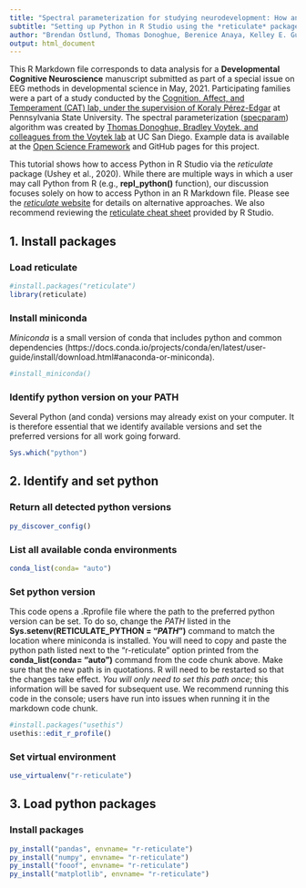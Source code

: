 ```yaml
---
title: "Spectral parameterization for studying neurodevelopment: How and why"
subtitle: "Setting up Python in R Studio using the *reticulate* package"
author: "Brendan Ostlund, Thomas Donoghue, Berenice Anaya, Kelley E. Gunther, Sarah L. Karalunas, Bradley Voytek, & Koraly E. Pérez-Edgar"
output: html_document
---
```

This R Markdown file corresponds to data analysis for a **Developmental Cognitive Neuroscience** manuscript submitted as part of a special issue on EEG methods in developmental science in May, 2021. Participating families were a part of a study conducted by the [Cognition, Affect, and Temperament (CAT) lab, under the supervision of Koraly Pérez-Edgar](http://www.catlabpsu.com/) at Pennsylvania State University. The spectral parameterization ([specparam](https://fooof-tools.github.io/fooof/index.html)) algorithm was created by [Thomas Donoghue, Bradley Voytek, and colleagues from the Voytek lab](https://voyteklab.com/) at UC San Diego. Example data is available at the [Open Science Framework](https://osf.io/efj6c/) and GitHub pages for this project.

This tutorial shows how to access Python in R Studio via the *reticulate* package (Ushey et al., 2020). While there are multiple ways in which a user may call Python from R (e.g., **repl_python()** function), our discussion focuses solely on how to access Python in an R Markdown file. Please see the [*reticulate* website](https://rstudio.github.io/reticulate) for details on alternative approaches. We also recommend reviewing the [reticulate cheat sheet](https://ugoproto.github.io/ugo_r_doc/pdf/reticulate.pdf) provided by R Studio.

## **1.** Install packages
### Load reticulate
```r
#install.packages("reticulate")
library(reticulate)
```

### Install miniconda
*Miniconda* is a small version of conda that includes python and common dependencies (https://docs.conda.io/projects/conda/en/latest/user-guide/install/download.html#anaconda-or-miniconda).
```r
#install_miniconda()
```

### Identify python version on your PATH
Several Python (and conda) versions may already exist on your computer. It is therefore essential that we identify available versions and set the preferred versions for all work going forward.
```r
Sys.which("python")
```

## **2.** Identify and set python
### Return all detected python versions
```r
py_discover_config()
```

### List all available conda environments
```r
conda_list(conda= "auto")
```

### Set python version
This code opens a .Rprofile file where the path to the preferred python version can be set. To do so, change the *PATH* listed in the **Sys.setenv(RETICULATE_PYTHON = "*PATH*")** command to match the location where miniconda is installed. You will need to copy and paste the python path listed next to the "r-reticulate" option printed from the **conda_list(conda= "auto")** command from the code chunk above. Make sure that the new path is in quotations. R will need to be restarted so that the changes take effect. *You will only need to set this path once*; this information will be saved for subsequent use. We recommend running this code in the console; users have run into issues when running it in the markdown code chunk.
```r
#install.packages("usethis")
usethis::edit_r_profile()
```

### Set virtual environment
```r
use_virtualenv("r-reticulate")
```


## **3.** Load python packages
### Install packages
```r
py_install("pandas", envname= "r-reticulate")
py_install("numpy", envname= "r-reticulate")
py_install("fooof", envname= "r-reticulate")
py_install("matplotlib", envname= "r-reticulate")
```
